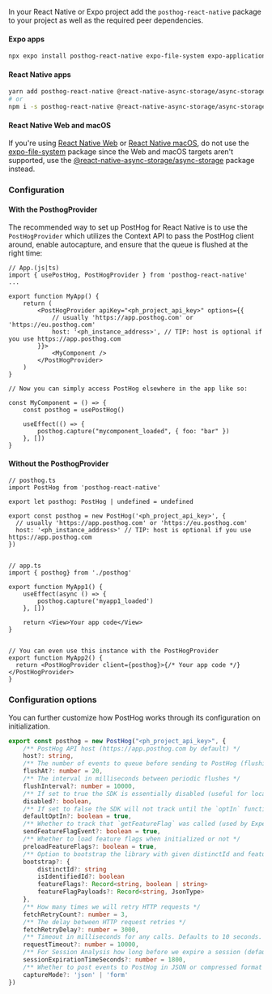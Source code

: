 In your React Native or Expo project add the `posthog-react-native` package to your project as well as the required peer dependencies.

#### Expo apps

```sh
npx expo install posthog-react-native expo-file-system expo-application expo-device expo-localization
```

#### React Native apps

```sh
yarn add posthog-react-native @react-native-async-storage/async-storage react-native-device-info
# or
npm i -s posthog-react-native @react-native-async-storage/async-storage react-native-device-info
```

#### React Native Web and macOS

If you're using [React Native Web](https://github.com/necolas/react-native-web) or [React Native macOS](https://github.com/microsoft/react-native-macos), do not use the [expo-file-system](https://github.com/expo/expo/tree/master/packages/expo-file-system) package since the Web and macOS targets aren't supported, use the [@react-native-async-storage/async-storage](https://github.com/react-native-async-storage/async-storage) package instead.

### Configuration

#### With the PosthogProvider

The recommended way to set up PostHog for React Native is to use the `PostHogProvider` which utilizes the Context API to pass the PostHog client around, enable autocapture, and ensure that the queue is flushed at the right time:

```react-native
// App.(js|ts)
import { usePostHog, PostHogProvider } from 'posthog-react-native'
...

export function MyApp() {
    return (
        <PostHogProvider apiKey="<ph_project_api_key>" options={{
            // usually 'https://app.posthog.com' or 'https://eu.posthog.com'
            host: '<ph_instance_address>', // TIP: host is optional if you use https://app.posthog.com
        }}>
            <MyComponent />
        </PostHogProvider>
    )
}

// Now you can simply access PostHog elsewhere in the app like so:

const MyComponent = () => {
    const posthog = usePostHog()

    useEffect(() => {
        posthog.capture("mycomponent_loaded", { foo: "bar" })
    }, [])
}
```

#### Without the PosthogProvider


```react-native
// posthog.ts
import PostHog from 'posthog-react-native'

export let posthog: PostHog | undefined = undefined

export const posthog = new PostHog('<ph_project_api_key>', {
  // usually 'https://app.posthog.com' or 'https://eu.posthog.com'  
  host: '<ph_instance_address>' // TIP: host is optional if you use https://app.posthog.com
})


// app.ts
import { posthog} from './posthog'

export function MyApp1() {
    useEffect(async () => {
        posthog.capture('myapp1_loaded')
    }, [])

    return <View>Your app code</View>
}


// You can even use this instance with the PostHogProvider
export function MyApp2() {
  return <PostHogProvider client={posthog}>{/* Your app code */}</PostHogProvider>
}
```

### Configuration options

You can further customize how PostHog works through its configuration on initialization.

```ts
export const posthog = new PostHog("<ph_project_api_key>", {
    /** PostHog API host (https://app.posthog.com by default) */
    host?: string,
    /** The number of events to queue before sending to PostHog (flushing) */
    flushAt?: number = 20,
    /** The interval in milliseconds between periodic flushes */
    flushInterval?: number = 10000,
    /** If set to true the SDK is essentially disabled (useful for local environments where you don't want to track anything) */
    disabled?: boolean,
    /** If set to false the SDK will not track until the `optIn` function is called. */
    defaultOptIn?: boolean = true,
    /** Whether to track that `getFeatureFlag` was called (used by Experiments) */
    sendFeatureFlagEvent?: boolean = true,
    /** Whether to load feature flags when initialized or not */
    preloadFeatureFlags?: boolean = true,
    /** Option to bootstrap the library with given distinctId and feature flags */
    bootstrap?: {
        distinctId?: string
        isIdentifiedId?: boolean
        featureFlags?: Record<string, boolean | string>
        featureFlagPayloads?: Record<string, JsonType>
    },
    /** How many times we will retry HTTP requests */
    fetchRetryCount?: number = 3,
    /** The delay between HTTP request retries */
    fetchRetryDelay?: number = 3000,
    /** Timeout in milliseconds for any calls. Defaults to 10 seconds. */
    requestTimeout?: number = 10000,
    /** For Session Analysis how long before we expire a session (defaults to 30 mins) */
    sessionExpirationTimeSeconds?: number = 1800,
    /** Whether to post events to PostHog in JSON or compressed format */
    captureMode?: 'json' | 'form'
})
```
